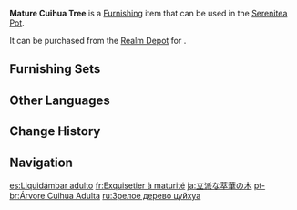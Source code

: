 {{Furnishing Infobox
|id             = 372307
|image          = Item Mature Cuihua Tree.png
|category       = Landform
|subcategory    = Tree
|quality        = 3
|adeptal_energy = 20
|load           = 200
|reduced_load   = 200
|description    = The Cuihua is a hardwood, evergreen tree with a long life. In the hands of a skilled craftsperson, its timber can be made into durable furniture.
|source1        = [[Realm Depot]]
}}
'''Mature Cuihua Tree''' is a [[Furnishing]] item that can be used in the [[Serenitea Pot]].

It can be purchased from the [[Realm Depot]] for {{Item|Realm Currency|30|x=80}}.

==Furnishing Sets==
{{Craft Usage|type=Furnishing Set}}

==Other Languages==
{{Other Languages
|en      = Mature Cuihua Tree
|zhs     = 茁壮的萃华树
|zhs_rm  = Zhuózhuàng de Cuìhuá Shù
|zht     = 茁壯的萃華樹
|zht_rm  = Zhuózhuàng de Cuìhuá Shù
|zh_tl   = 
|ja      = 立派な萃華の木
|ja_rm   = Rippa-na Suika no Ki{{Assumed}}
|ja_tl   = 
|ko      = 키 큰 췌화나무
|ko_rm   = Ki Keun Chwehwa'namu
|ko_tl   = Tall Cuihua Tree
|es      = Liquidámbar adulto
|es_tl   = Mature {{w|Liquidambar}} Tree
|fr      = Exquisetier à maturité
|fr_tl   = Mature {{Lexicon|Cuihua|fr}} Tree
|ru      = Зрелое дерево цуйхуа
|ru_tl   = Mature Cuihua Tree
|th      = ต้น Cuihua โตเต็มวัย
|th_rm   = 
|th_tl   = 
|vi      = Cây Tụy Hoa Mạnh Mẽ
|vi_tl   = 
|de      = Gedeihender Exquisitbaum
|de_tl   = Flourishing Exquisite Tree
|id      = Pohon Cuihua Kokoh
|id_tl   = Sturdy Chihua Tree
|pt      = Árvore Cuihua Adulta
|pt_tl   = 
|tr      = Büyük Tsuihua Ağacı
|tr_tl   = 
|it      = Albero di cuihua maturo
|it_tl   = 
}}

==Change History==
{{Change History|1.5}}

==Navigation==
{{Furnishing Navbox|exterior}}

[[es:Liquidámbar adulto]]
[[fr:Exquisetier à maturité]]
[[ja:立派な萃華の木]]
[[pt-br:Árvore Cuihua Adulta]]
[[ru:Зрелое дерево цуйхуа]]